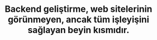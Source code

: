 ---
title: "Backend geliştirme, web sitelerinin görünmeyen, ancak tüm işleyişini sağlayan beyin kısmıdır."
publishedAt: "2024-04-08"
images:
  - "/images/projects/project-01/cover-04.jpg"
  - "/images/projects/project-01/deneme.gif"
---